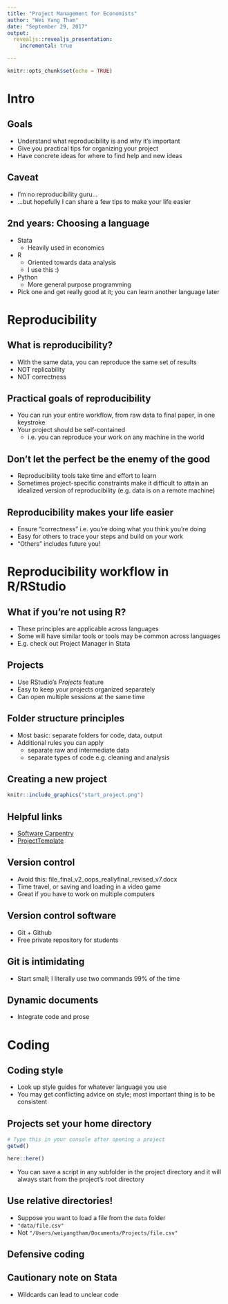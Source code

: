 ```yaml
---
title: "Project Management for Economists"
author: "Wei Yang Tham"
date: "September 29, 2017"
output: 
  revealjs::revealjs_presentation:
    incremental: true

---
```


```r
knitr::opts_chunk$set(echo = TRUE)
```

# Intro

## Goals
- Understand what reproducibility is and why it's important
- Give you practical tips for organizing your project
- Have concrete ideas for where to find help and new ideas

## Caveat
- I'm no reproducibility guru...
- ...but hopefully I can share a few tips to make your life easier

## 2nd years: Choosing a language
- Stata
    + Heavily used in economics
- R
    + Oriented towards data analysis
    + I use this :)
- Python
    + More general purpose programming
- Pick one and get really good at it; you can learn another language later
    
# Reproducibility

## What is reproducibility?
- With the same data, you can reproduce the same set of results
- NOT replicability
- NOT correctness 

## Practical goals of reproducibility
- You can run your entire workflow, from raw data to final paper, in one keystroke
- Your project should be self-contained
     + i.e. you can reproduce your work on any machine in the world

## Don't let the perfect be the enemy of the good
- Reproducibility tools take time and effort to learn
- Sometimes project-specific constraints make it difficult to attain an idealized version of reproducibility (e.g. data is on a remote machine)

## Reproducibility makes your life easier
- Ensure "correctness" i.e. you're doing what you think you're doing
- Easy for others to trace your steps and build on your work
- "Others" includes future you!
    
# Reproducibility workflow in R/RStudio

## What if you're not using R?
- These principles are applicable across languages
- Some will have similar tools or tools may be common across languages
- E.g. check out Project Manager in Stata

## Projects
- Use RStudio's *Projects* feature
- Easy to keep your projects organized separately
- Can open multiple sessions at the same time

## Folder structure principles
- Most basic: separate folders for code, data, output
- Additional rules you can apply
    + separate raw and intermediate data 
    + separate types of code e.g. cleaning and analysis
    
## Creating a new project
```r
knitr::include_graphics("start_project.png")
```

## Helpful links
- [Software Carpentry](https://swcarpentry.github.io/r-novice-gapminder/)
- [ProjectTemplate](http://projecttemplate.net/index.html)

## Version control
- Avoid this: file_final_v2_oops_reallyfinal_revised_v7.docx
- Time travel, or saving and loading in a video game
- Great if you have to work on multiple computers

## Version control software
- Git + Github
- Free private repository for students

## Git is intimidating
- Start small; I literally use two commands 99% of the time

## Dynamic documents
- Integrate code and prose

# Coding

## Coding style
- Look up style guides for whatever language you use
- You may get conflicting advice on style; most important thing is to be consistent

## Projects set your home directory
```r
# Type this in your console after opening a project
getwd()
```

```r
here::here()
```

- You can save a script in any subfolder in the project directory and it will always start from the project's root directory

## Use relative directories!
- Suppose you want to load a file from the `data` folder
- `"data/file.csv"`
- Not `"/Users/weiyangtham/Documents/Projects/file.csv"`

## Defensive coding

## Cautionary note on Stata
- Wildcards can lead to unclear code  




